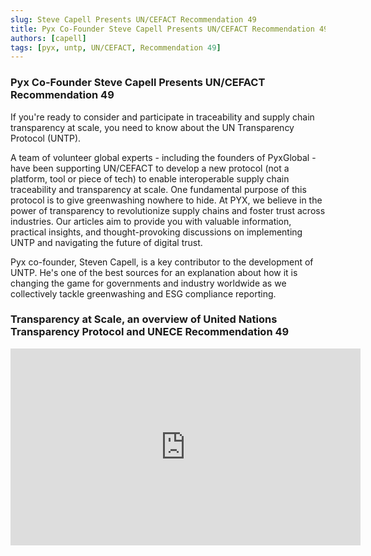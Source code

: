 ```yaml
---
slug: Steve Capell Presents UN/CEFACT Recommendation 49
title: Pyx Co-Founder Steve Capell Presents UN/CEFACT Recommendation 49
authors: [capell]
tags: [pyx, untp, UN/CEFACT, Recommendation 49]
---
```


### Pyx Co-Founder Steve Capell Presents UN/CEFACT Recommendation 49

If you're ready to consider and participate in traceability and supply chain transparency at scale, you need to know about the UN Transparency Protocol (UNTP).
<!-- truncate -->
A team of volunteer global experts - including the founders of PyxGlobal - have been supporting UN/CEFACT to develop a new protocol (not a platform, tool or piece of tech) to enable interoperable supply chain traceability and transparency at scale. One fundamental purpose of this protocol is to give greenwashing nowhere to hide.
At PYX, we believe in the power of transparency to revolutionize supply chains and foster trust across industries. Our articles aim to provide you with valuable information, practical insights, and thought-provoking discussions on implementing UNTP and navigating the future of digital trust.

Pyx co-founder, Steven Capell, is a key contributor to the development of UNTP. He's one of the best sources for an explanation about how it is changing the game for governments and industry worldwide as we collectively tackle greenwashing and ESG compliance reporting.

### Transparency at Scale, an overview of United Nations Transparency Protocol and UNECE Recommendation 49
<iframe
  width="560"
  height="315"
  src="https://www.youtube.com/embed/dJFryZS2UII"
  title="YouTube video player"
  frameborder="0"
  allow="accelerometer; autoplay; clipboard-write; encrypted-media; gyroscope; picture-in-picture"
  allowFullScreen
>
</iframe>
